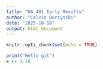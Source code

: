 ```yaml
---
title: "DA 401 Early Results"
author: "Calvin Burzynski"
date: "2025-10-18"
output: html_document
---
```


```r
knitr::opts_chunk$set(echo = TRUE)
```

```r
print("Hello git")
x <- 1:10
```


